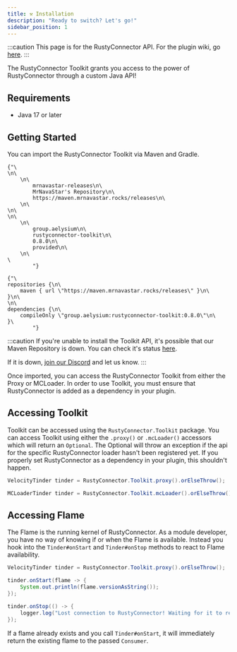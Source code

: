 ```yaml
---
title: ⚒️ Installation
description: "Ready to switch? Let's go!"
sidebar_position: 1
---
```



:::caution
This page is for the RustyConnector API.
For the plugin wiki, go [here](/rusty-connector/docs/installation).
:::

The RustyConnector Toolkit grants you access to the power of RustyConnector through a custom Java API!

## Requirements
- Java 17 or later

## Getting Started
You can import the RustyConnector Toolkit via Maven and Gradle.

<Tabs>
    <TabItem value="maven" label="Maven">
        <pre><code>{"\
<repositories>\n\
    <repository>\n\
        <id>mrnavastar-releases</id>\n\
        <name>MrNavaStar's Repository</name>\n\
        <url>https://maven.mrnavastar.rocks/releases</url>\n\
    </repository>\n\
</repositories>\n\
<dependencies>\n\
    <dependency>\n\
        <groupId>group.aelysium</groupId>\n\
        <artifactId>rustyconnector-toolkit</artifactId>\n\
        <version>0.8.0</version>\n\
        <scope>provided</scope>\n\
    </dependency>\n\
</dependencies>\
        "}</code></pre>
    </TabItem>
    <TabItem value="gradle" label="Gradle">
        <pre><code>{"\
repositories {\n\
    maven { url \"https://maven.mrnavastar.rocks/releases\" }\n\
}\n\
\n\
dependencies {\n\
    compileOnly \"group.aelysium:rustyconnector-toolkit:0.8.0\"\n\
}\
        "}</code></pre>
    </TabItem>
</Tabs>

:::caution
If you're unable to install the Toolkit API, it's possible that our Maven Repository is down.
You can check it's status [here](https://status.mrnavastar.rocks/status/services).

If it is down, [join our Discord](https://join.aelysium.group) and let us know.
:::

Once imported, you can access the RustyConnector Toolkit from either the Proxy or MCLoader.
In order to use Toolkit, you must ensure that RustyConnector is added as a dependency in your plugin.

## Accessing Toolkit
Toolkit can be accessed using the `RustyConnector.Toolkit` package.
You can access Toolkit using either the `.proxy()` or `.mcLoader()` accessors which will return an `Optional`.
The Optional will throw an exception if the api for the specific RustyConnector loader hasn't been registered yet.
If you properly set RustyConnector as a dependency in your plugin, this shouldn't happen.
```java title="Proxy Plugin"
VelocityTinder tinder = RustyConnector.Toolkit.proxy().orElseThrow();
```
```java title="MCLoader Plugin"
MCLoaderTinder tinder = RustyConnector.Toolkit.mcLoader().orElseThrow();
```

## Accessing Flame
The Flame is the running kernel of RustyConnector.
As a module developer, you have no way of knowing if or when the Flame is available.
Instead you hook into the `Tinder#onStart` and `Tinder#onStop` methods to react to Flame availability.
```java title="Proxy Plugin"
VelocityTinder tinder = RustyConnector.Toolkit.proxy().orElseThrow();

tinder.onStart(flame -> {
    System.out.println(flame.versionAsString());
});

tinder.onStop(() -> {
    logger.log("Lost connection to RustyConnector! Waiting for it to restart...");
});
```
If a flame already exists and you call `Tinder#onStart`, it will immediately return the existing flame to the passed `Consumer`.
